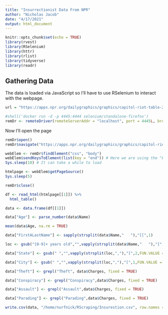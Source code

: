 ```yaml
---
title: "Insurrectionist Data From NPR"
author: "Nicholas Jacob"
date: "4/17/2021"
output: html_document
---
```


```r
knitr::opts_chunk$set(echo = TRUE)
library(rvest)
library(RSelenium)
library(httr)
library(rlist)
library(tidyverse)
library(readr)
```

## Gathering Data

The data is loaded via JavaScript so I'll have to use RSelenium to interact with the webpage.

```r
url = "https://apps.npr.org/dailygraphics/graphics/capitol-riot-table-20210204/"

#shell('docker run -d -p 4445:4444 selenium/standalone-firefox')
remDr <- remoteDriver(remoteServerAddr = "localhost", port = 4445L, browserName = "firefox")

```

Now I'll open the page

```r
remDr$open()
remDr$navigate("https://apps.npr.org/dailygraphics/graphics/capitol-riot-table-20210204/")
```

```r
webElem <- remDr$findElement("css", "body")
webElem$sendKeysToElement(list(key = "end")) # Here we are using the "End" key on your keyboard, ensuring we're going fully downhill to the bottom of the page. Type selKeys in the R console to see all keys.
Sys.sleep(10) # It can take a while to load 
```

```r
htmlpage <- webElem$getPageSource()
Sys.sleep(5)

remDr$close()

```

```r
df <- read_html(htmlpage[[1]]) %>%
  html_table()
```

```r
data <- data.frame(df[[1]])
```

```r
data["Age"] <- parse_number(data$Name)
```

```r
mean(data$Age, na.rm = TRUE)
```

```r
data["FirstALastName"] <- sapply(strsplit(data$Name,"   "),"[[",1)
```

```r
loc <- gsub("[0-9]+ years old","",vapply(strsplit(data$Name,"   "),"[",2, FUN.VALUE=character(1)))
```

```r
data["State"] <- gsub(" ","",vapply(strsplit(loc,","),"[",2,FUN.VALUE = character(1)))
```

```r
data["City"] <- gsub(" ","",vapply(strsplit(loc,","),"[",1,FUN.VALUE = character(1)))
```

```r
data["Theft"] <- grepl("Theft", data$Charges, fixed = TRUE)
```

```r
data["Conspiracy"] <- grepl("Conspiracy",data$Charges, fixed = TRUE)
```

```r
data["Assault"] <- grepl("Assault",data$Charges, fixed = TRUE)
```

```r
data["Parading"] <- grepl("Parading",data$Charges, fixed = TRUE)
```

```r
write.csv(data, "/home/nurfnick/RScraping/Insurestion.csv", row.names = FALSE)
```